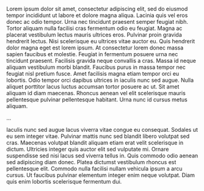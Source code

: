 
\section*{Introduction}

\addcontentsline{toc}{section}{Introduction}

Lorem ipsum dolor sit amet, consectetur adipiscing elit, sed do eiusmod tempor incididunt ut labore et dolore magna aliqua. Lacinia quis vel eros donec ac odio tempor. Urna nec tincidunt praesent semper feugiat nibh. Tortor aliquam nulla facilisi cras fermentum odio eu feugiat. Magna ac placerat vestibulum lectus mauris ultrices eros. Pulvinar proin gravida hendrerit lectus. Nisi scelerisque eu ultrices vitae auctor eu. Quis hendrerit dolor magna eget est lorem ipsum. At consectetur lorem donec massa sapien faucibus et molestie. Feugiat in fermentum posuere urna nec tincidunt praesent. Facilisis gravida neque convallis a cras. Massa id neque aliquam vestibulum morbi blandit. Faucibus purus in massa tempor nec feugiat nisl pretium fusce. Amet facilisis magna etiam tempor orci eu lobortis. Odio tempor orci dapibus ultrices in iaculis nunc sed augue. Nulla aliquet porttitor lacus luctus accumsan tortor posuere ac ut. Sit amet aliquam id diam maecenas. Rhoncus aenean vel elit scelerisque mauris pellentesque pulvinar pellentesque habitant. Urna nunc id cursus metus aliquam.

...

Iaculis nunc sed augue lacus viverra vitae congue eu consequat. Sodales ut eu sem integer vitae. Pulvinar mattis nunc sed blandit libero volutpat sed cras. Maecenas volutpat blandit aliquam etiam erat velit scelerisque in dictum. Ultricies integer quis auctor elit sed vulputate mi. Ornare suspendisse sed nisi lacus sed viverra tellus in. Quis commodo odio aenean sed adipiscing diam donec. Platea dictumst vestibulum rhoncus est pellentesque elit. Commodo nulla facilisi nullam vehicula ipsum a arcu cursus. Ut faucibus pulvinar elementum integer enim neque volutpat. Diam quis enim lobortis scelerisque fermentum dui.

